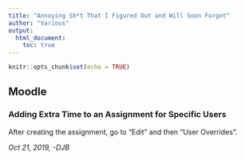 ```yaml
---
title: "Annoying Sh*t That I Figured Out and Will Soon Forget"
author: "Various"
output: 
  html_document:
    toc: true
---
```


```r
knitr::opts_chunk$set(echo = TRUE)
```

## Moodle

### Adding Extra Time to an Assignment for Specific Users

After creating the assignment, go to "Edit" and then "User Overrides". 

*Oct 21, 2019, -DJB*
